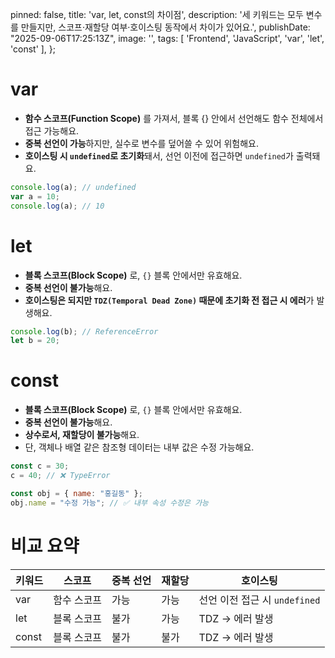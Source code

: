 
  pinned: false,
  title: 'var, let, const의 차이점',
  description: '세 키워드는 모두 변수를 만들지만, 스코프·재할당 여부·호이스팅 동작에서 차이가 있어요.',
  publishDate: "2025-09-06T17:25:13Z",
  image: '',
  tags: [
    'Frontend', 'JavaScript', 'var', 'let', 'const'
  ],
};

# var
- **함수 스코프(Function Scope)** 를 가져서, 블록 {} 안에서 선언해도 함수 전체에서 접근 가능해요.
- **중복 선언이 가능**하지만, 실수로 변수를 덮어쓸 수 있어 위험해요.
- **호이스팅 시 `undefined`로 초기화**돼서, 선언 이전에 접근하면 `undefined`가 출력돼요.

```js
console.log(a); // undefined
var a = 10;
console.log(a); // 10
```

# let
- **블록 스코프(Block Scope)** 로, `{}` 블록 안에서만 유효해요.
- **중복 선언이 불가능**해요.
- **호이스팅은 되지만 `TDZ(Temporal Dead Zone)` 때문에 초기화 전 접근 시 에러**가 발생해요.

```js
console.log(b); // ReferenceError
let b = 20;
```

# const
- **블록 스코프(Block Scope)** 로, `{}` 블록 안에서만 유효해요.
- **중복 선언이 불가능**해요.
- **상수로서, 재할당이 불가능**해요.
- 단, 객체나 배열 같은 참조형 데이터는 내부 값은 수정 가능해요.

```js
const c = 30;
c = 40; // ❌ TypeError

const obj = { name: "홍길동" };
obj.name = "수정 가능"; // ✅ 내부 속성 수정은 가능
```

# 비교 요약
| 키워드 | 스코프      | 중복 선언 | 재할당 | 호이스팅                      |
| ------ | ----------- | --------- | ------ | ----------------------------- |
| var    | 함수 스코프 | 가능      | 가능   | 선언 이전 접근 시 `undefined` |
| let    | 블록 스코프 | 불가      | 가능   | TDZ → 에러 발생               |
| const  | 블록 스코프 | 불가      | 불가   | TDZ → 에러 발생               |
